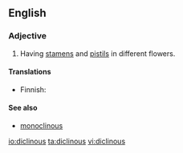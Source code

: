 ==English==

===Adjective===
{{en-adj|-}}

# {{context|botany}} Having [[stamen]]s and [[pistil]]s in different flowers.

====Translations====
{{trans-top|having stamens and pistils in different flowers}}
* Finnish: {{t-|fi|yksineuvoinen}}
{{trans-mid}}
{{trans-bottom}}

====See also====
* [[monoclinous]]

[[io:diclinous]]
[[ta:diclinous]]
[[vi:diclinous]]